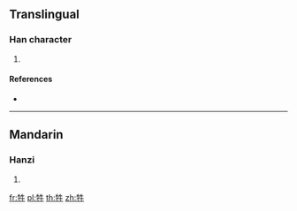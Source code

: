 {{character info/new}}
==Translingual==

===Han character===
{{Han char|rn=93|rad=牛|as=04|sn=8|four=25500|canj=HQHQ}}

# {{defn|Han|sort=牛04}}

====References====
* {{Han ref|kx=0699.100|dkj=19960|dj=1112.010|hdz=31803.150|uh=726A|ud=29290|bh=CD5B|bd=52571}}

----

==Mandarin==

===Hanzi===
{{cmn-hanzi|pin=[[yàn]] ([[yan4]])|wg=yen<sup>4</sup>}}

# {{defn|lang=cmn|sort=牛04}}

[[fr:牪]]
[[pl:牪]]
[[th:牪]]
[[zh:牪]]